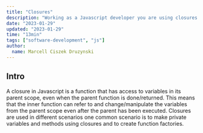 ```yaml
---
title: "Closures"
description: "Working as a Javascript developer you are using closures even if you do not know what they are. In this post we will go trough what is a closure and how we use them in Javascript."
date: "2023-01-29"
updated: "2023-01-29"
time: "13min"
tags: ["software-development", "js"]
author:
  name: Marcell Ciszek Druzynski
---
```


## Intro

A closure in Javascript is a function that has access to variables in its parent scope, even when the parent function is done/returned.
This means that the inner function can refer to and change/manipulate the variables from the parent scope even after the parent has been executed.
Closures are used in different scenarios one common scenario is to make private variables and methods using closures and to create function factories.

